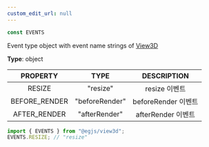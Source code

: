 ```yaml
---
custom_edit_url: null
---
```


```ts
const EVENTS
```

<div className="bulma-tags">

</div>

Event type object with event name strings of [View3D](View3D)

**Type**: object

|PROPERTY|TYPE|DESCRIPTION|
|:---:|:---:|:---:|
|RESIZE|"resize"|resize 이벤트|
|BEFORE_RENDER|"beforeRender"|beforeRender 이벤트|
|AFTER_RENDER|"afterRender"|afterRender 이벤트|

```ts
import { EVENTS } from "@egjs/view3d";
EVENTS.RESIZE; // "resize"
```

